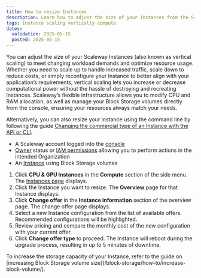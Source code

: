 ```yaml
---
title: How to resize Instances
description: Learn how to adjust the size of your Instances from the Scaleway console to handle varying workloads effectively.
tags: instance scaling vertically compute
dates:
  validation: 2025-05-15
  posted: 2025-05-15
---
```




You can adjust the size of your Scaleway Instances (also known as vertical scaling) to meet changing workload demands and optimize resource usage.
Whether you need to scale up to handle increased traffic, scale down to reduce costs, or simply reconfigure your Instance to better align with your application’s requirements, vertical scaling lets you increase or decrease computational power without the hassle of destroying and recreating Instances.
Scaleway’s flexible infrastructure allows you to modify CPU and RAM allocation, as well as manage your Block Storage volumes directly from the console, ensuring your resources always match your needs.

Alternatively, you can also resize your Instance using the command line by following the guide [Changing the commercial type of an Instance with the API or CLI](/instances/api-cli/migrating-instances/).

<Requirements />

- A Scaleway account logged into the [console](https://account.scaleway.com/?service=elements)
- [Owner](/iam/concepts/#owner) status or [IAM permissions](/iam/concepts/#permission) allowing you to perform actions in the intended Organization
- An [Instance](/instances/how-to/create-an-instance/) using Block Storage volumes

1. Click **CPU & GPU Instances** in the **Compute** section of the side menu. The [Instances page](https://console.scaleway.com/instance/servers) displays.
2. Click the Instance you want to resize. The **Overview** page for that Instance displays.
3. Click **Change offer** in the **Instance information** section of the overview page. The change offer page displays.
    <Lightbox image={image} alt="Instance information of the Scaleway console highlighting the change offer link" size="medium" />
4. Select a new Instance configuration from the list of available offers. Recommended configurations will be highlighted.
5. Review pricing and compare the monthly cost of the new configuration with your current offer.
6. Click **Change offer type** to proceed.
    <Message type="note">
      The Instance will reboot during the upgrade process, resulting in up to 5 minutes of downtime.
    </Message>

<Message type="tip">
  To increase the storage capacity of your Instance, refer to the guide on [increasing Block Storage volume size](/block-storage/how-to/increase-block-volume/).
</Message>
